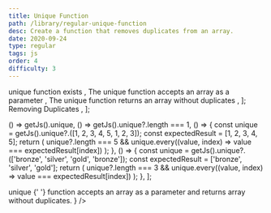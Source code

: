 ```yaml
---
title: Unique Function
path: /library/regular-unique-function
desc: Create a function that removes duplicates from an array.
date: 2020-09-24
type: regular
tags: js
order: 4
difficulty: 3
---
```



  <Text size="small" color="#FAFAFA">
    unique function exists
  </Text>,
  <Text size="small" color="#FAFAFA">
    The unique function accepts an array as a parameter
  </Text>,
  <Text size="small" color="#FAFAFA">
    The unique function returns an array without duplicates
  </Text>,
];

  <Link
    size="small"
    href="https://stackoverflow.com/questions/9229645/remove-duplicate-values-from-js-array"
  >
    Removing Duplicates
  </Link>,
];

  () => getJs().unique,
  () => getJs().unique?.length === 1,
  () => {
    const unique = getJs().unique?.([1, 2, 3, 4, 5, 1, 2, 3]);
    const expectedResult = [1, 2, 3, 4, 5];
    return (
      unique?.length === 5 &&
      unique.every((value, index) => value === expectedResult[index])
    );
  },
  () => {
    const unique = getJs().unique?.(['bronze', 'silver', 'gold', 'bronze']);
    const expectedResult = ['bronze', 'silver', 'gold'];
    return (
      unique?.length === 3 &&
      unique.every((value, index) => value === expectedResult[index])
    );
  },
];

<Post>
  <CodeEditor
    tasks={tasksListData}
    help={helpListData}
    tabs={tabs}
    tests={tests}
    result={
      <>
        <Text size="preNormal" code>
          unique
        </Text>{' '}
        function accepts an array as a parameter and returns array without
        duplicates.
      </>
    }
  />
</Post>
